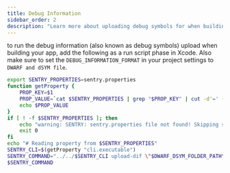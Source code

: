 ```yaml
---
title: Debug Information
sidebar_order: 2
description: "Learn more about uploading debug symbols for when building your app."
---
```


to run the debug information (also known as debug symbols) upload when building your app, add the following as a run script phase in Xcode. Also make sure to set the `DEBUG_INFORMATION_FORMAT` in your project settings to `DWARF and dSYM file`.

```bash
export SENTRY_PROPERTIES=sentry.properties
function getProperty {
    PROP_KEY=$1
    PROP_VALUE=`cat $SENTRY_PROPERTIES | grep "$PROP_KEY" | cut -d'=' -f2`
    echo $PROP_VALUE
}
if [ ! -f $SENTRY_PROPERTIES ]; then
    echo "warning: SENTRY: sentry.properties file not found! Skipping symbol upload."
    exit 0
fi
echo "# Reading property from $SENTRY_PROPERTIES"
SENTRY_CLI=$(getProperty "cli.executable")
SENTRY_COMMAND="../../$SENTRY_CLI upload-dif \"$DWARF_DSYM_FOLDER_PATH\""
$SENTRY_COMMAND
```
